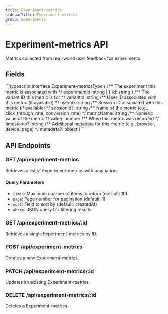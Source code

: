 ```yaml
---
title: Experiment-metrics
sidebarTitle: Experiment-metrics
group: Experiments
---
```



# Experiment-metrics API

Metrics collected from real-world user feedback for experiments

## Fields

<TSDoc>
```typescript
interface Experiment-metricsType {
  /** The experiment this metric is associated with */
  experimentId: string | { id: string }
  /** The variant ID this metric is for */
  variantId: string
  /** User ID associated with this metric (if available) */
  userId?: string
  /** Session ID associated with this metric (if available) */
  sessionId?: string
  /** Name of the metric (e.g., click_through_rate, conversion_rate) */
  metricName: string
  /** Numeric value of the metric */
  value: number
  /** When this metric was recorded */
  timestamp?: string
  /** Additional metadata for this metric (e.g., browser, device, page) */
  metadata?: object
}
```
</TSDoc>


## API Endpoints

### GET /api/experiment-metrics
Retrieves a list of Experiment-metrics with pagination.

#### Query Parameters
- `limit`: Maximum number of items to return (default: 10)
- `page`: Page number for pagination (default: 1)
- `sort`: Field to sort by (default: createdAt)
- `where`: JSON query for filtering results

### GET /api/experiment-metrics/:id
Retrieves a single Experiment-metrics by ID.

### POST /api/experiment-metrics
Creates a new Experiment-metrics.

### PATCH /api/experiment-metrics/:id
Updates an existing Experiment-metrics.

### DELETE /api/experiment-metrics/:id
Deletes a Experiment-metrics.

